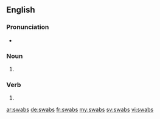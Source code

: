 ==English==

===Pronunciation===
* {{rhymes|ɒbz}}

===Noun===
{{head|en|plural}}

# {{plural of|swab|lang=en|nocat=1}}

===Verb===
{{head|en}}

# {{en-third-person singular of|swab}}

[[ar:swabs]]
[[de:swabs]]
[[fr:swabs]]
[[my:swabs]]
[[sv:swabs]]
[[vi:swabs]]